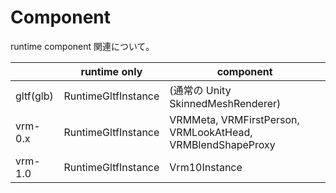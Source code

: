 
# Component

runtime component 関連について。

|           | runtime only        | component                                                  |
| --------- | ------------------- | ---------------------------------------------------------- |
| gltf(glb) | RuntimeGltfInstance | (通常の Unity SkinnedMeshRenderer)                         |
| vrm-0.x   | RuntimeGltfInstance | VRMMeta, VRMFirstPerson, VRMLookAtHead, VRMBlendShapeProxy |
| vrm-1.0   | RuntimeGltfInstance | Vrm10Instance                                              |

<DocCardList />
